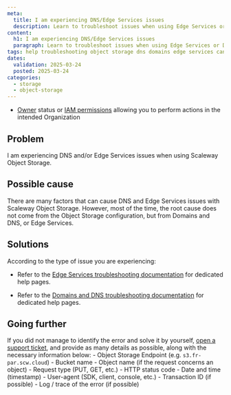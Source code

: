 ```yaml
---
meta:
  title: I am experiencing DNS/Edge Services issues
  description: Learn to troubleshoot issues when using Edge Services or DNS with Scaleway Object Storage.
content:
  h1: I am experiencing DNS/Edge Services issues
  paragraph: Learn to troubleshoot issues when using Edge Services or DNS with Scaleway Object Storage.
tags: help troubleshooting object storage dns domains edge services cannot does not work
dates:
  validation: 2025-03-24
  posted: 2025-03-24
categories:
  - storage
  - object-storage
---
```


<Macro id="requirements" />

- [Owner](/iam/concepts/#owner) status or [IAM permissions](/iam/concepts/#permission) allowing you to perform actions in the intended Organization

## Problem

I am experiencing DNS and/or Edge Services issues when using Scaleway Object Storage.

## Possible cause

There are many factors that can cause DNS and Edge Services issues with Scaleway Object Storage. However, most of the time, the root cause does not come from the Object Storage configuration, but from Domains and DNS, or Edge Services.

## Solutions

According to the type of issue you are experiencing: 

- Refer to the [Edge Services troubleshooting documentation](/edge-services/troubleshooting/) for dedicated help pages.

- Refer to the [Domains and DNS troubleshooting documentation](/domains-and-dns/troubleshooting/) for dedicated help pages.

## Going further

If you did not manage to identify the error and solve it by yourself, [open a support ticket](/account/how-to/open-a-support-ticket/), and provide as many details as possible, along with the necessary information below:
    - Object Storage Endpoint (e.g. `s3.fr-par.scw.cloud`)
    - Bucket name
    - Object name (if the request concerns an object)
    - Request type (PUT, GET, etc.)
    - HTTP status code
    - Date and time (timestamp)
    - User-agent (SDK, client, console, etc.)
    - Transaction ID (if possible)
    - Log / trace of the error (if possible)